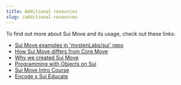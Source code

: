 ```yaml
---
title: Additional resources
slug: /additional-resources
---
```


To find out more about Sui Move and its usage, check out these links:

- [Sui Move examples in 'mystenLabs/sui' repo](https://github.com/MystenLabs/sui/tree/main/sui_programmability/examples)
- [How Sui Move differs from Core Move](https://docs.sui.io/learn/sui-move-diffs)
- [Why we created Sui Move](https://medium.com/mysten-labs/why-we-created-sui-move-6a234656c36b)
- [Programming with Objects on Sui](https://docs.sui.io/devnet/build/programming-with-objects)
- [Sui Move Intro Course](https://github.com/sui-foundation/sui-move-intro-course)
- [Encode x Sui Educate](https://github.com/sui-foundation/encode-sui-educate)
